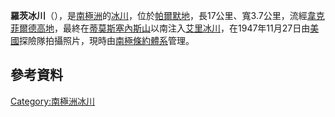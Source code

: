 {{coord|69|17|S|65|43|W|display=title}}

'''羅茨冰川'''（{{lang-en|Rotz Glacier}}），是[[南極洲|南極洲]]的[[冰川|冰川]]，位於[[帕爾默地|帕爾默地]]，長17公里、寬3.7公里，流經[[韋克菲爾德高地|韋克菲爾德高地]]，最終在[[蒂莫斯塞內斯山|蒂莫斯塞內斯山]]以南注入[[艾里冰川|艾里冰川]]，在1947年11月27日由[[美國|美國]]探險隊拍攝照片，現時由[[南極條約體系|南極條約體系]]管理。
 
==參考資料==
{{usgs-gazetteer}}

{{Antarctica-geo-stub}}
[[Category:南極洲冰川|Category:南極洲冰川]]